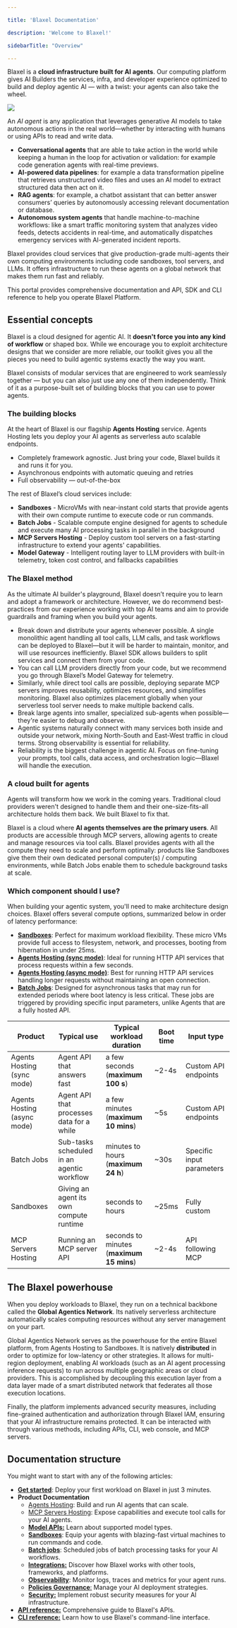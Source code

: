 ```yaml
---

title: 'Blaxel Documentation'

description: 'Welcome to Blaxel!'

sidebarTitle: "Overview"

---
```


Blaxel is a **cloud infrastructure built for AI agents**. Our computing platform gives AI Builders the services, infra, and developer experience optimized to build and deploy agentic AI — with a twist: your agents can also take the wheel.

<Frame>
<img src="/img/general/overview-2025-05.png" />
</Frame>

An *AI agent* is any application that leverages generative AI models to take autonomous actions in the real world—whether by interacting with humans or using APIs to read and write data. 

<Accordion title="Some examples of agents include…">

- **Conversational agents** that are able to take action in the world while keeping a human in the loop for activation or validation: for example code generation agents with real-time previews.
- **AI-powered data pipelines**: for example a data transformation pipeline that retrieves unstructured video files and uses an AI model to extract structured data then act on it.
- **RAG agents**: for example, a chatbot assistant that can better answer consumers’ queries by autonomously accessing relevant documentation or database.
- **Autonomous system agents** that handle machine-to-machine workflows: like a smart traffic monitoring system that analyzes video feeds, detects accidents in real-time, and automatically dispatches emergency services with AI-generated incident reports.

Blaxel provides cloud services that give production-grade multi-agents their own computing environments including code sandboxes, tool servers, and LLMs. It offers infrastructure to run these agents on a global network that makes them run fast and reliably.

</Accordion>

This portal provides comprehensive documentation and API, SDK and CLI reference to help you operate Blaxel Platform.

## Essential concepts

Blaxel is a cloud designed for agentic AI. It **doesn't force you into any kind of workflow** or shaped box. While we encourage you to exploit architecture designs that we consider are more reliable, our toolkit gives you all the pieces you need to build agentic systems exactly the way you want.

Blaxel consists of modular services that are engineered to work seamlessly together — but you can also just use any one of them independently. Think of it as a purpose-built set of building blocks that you can use to power agents.

### The building blocks

At the heart of Blaxel is our flagship **Agents Hosting** service. Agents Hosting lets you deploy your AI agents as serverless auto scalable endpoints. 

- Completely framework agnostic. Just bring your code, Blaxel builds it and runs it for you.
- Asynchronous endpoints with automatic queuing and retries
- Full observability — out-of-the-box

The rest of Blaxel’s cloud services include:

- **Sandboxes** - MicroVMs with near-instant cold starts that provide agents with their own compute runtime to execute code or run commands.
- **Batch Jobs** - Scalable compute engine designed for agents to schedule and execute many AI processing tasks in parallel in the background
- **MCP Servers Hosting** - Deploy custom tool servers on a fast-starting infrastructure to extend your agents' capabilities.
- **Model Gateway** - Intelligent routing layer to LLM providers with built-in telemetry, token cost control, and fallbacks capabilities

### The Blaxel method

As the ultimate AI builder's playground, Blaxel doesn’t require you to learn and adopt a framework or architecture. However, we do recommend best-practices from our experience working with top AI teams and aim to provide guardrails and framing when you build your agents.

- Break down and distribute your agents whenever possible. A single monolithic agent handling all tool calls, LLM calls, and task workflows can be deployed to Blaxel—but it will be harder to maintain, monitor, and will use resources inefficiently. Blaxel SDK allows builders to split services and connect them from your code.
- You can call LLM providers directly from your code, but we recommend you go through Blaxel’s Model Gateway for telemetry.
- Similarly, while direct tool calls are possible, deploying separate MCP servers improves reusability, optimizes resources, and simplifies monitoring. Blaxel also optimizes placement globally when your serverless tool server needs to make multiple backend calls.
- Break large agents into smaller, specialized sub-agents when possible—they're easier to debug and observe.
- Agentic systems naturally connect with many services both inside and outside your network, mixing North-South and East-West traffic in cloud terms. Strong observability is essential for reliability.
- Reliability is the biggest challenge in agentic AI. Focus on fine-tuning your prompts, tool calls, data access, and orchestration logic—Blaxel will handle the execution.

### A cloud built for agents

Agents will transform how we work in the coming years. Traditional cloud providers weren't designed to handle them and their one-size-fits-all architecture holds them back. We built Blaxel to fix that. 

Blaxel is a cloud where **AI agents themselves are the primary users**. All products are accessible through MCP servers, allowing agents to create and manage resources via tool calls. Blaxel provides agents with all the compute they need to scale and perform optimally: products like Sandboxes give them their own dedicated personal computer(s) / computing environments, while Batch Jobs enable them to schedule background tasks at scale.

### Which component should I use?

When building your agentic system, you'll need to make architecture design choices. Blaxel offers several compute options, summarized below in order of latency performance:

- [**Sandboxes**](Sandboxes/Overview): Perfect for maximum workload flexibility. These micro VMs provide full access to filesystem, network, and processes, booting from hibernation in under 25ms.
- [**Agents Hosting (sync mode)**](https://docs.blaxel.ai/Agents/Query-agents#default-synchronous-endpoint): Ideal for running HTTP API services that process requests within a few seconds.
- [**Agents Hosting (async mode)**](https://docs.blaxel.ai/Agents/Query-agents#async-endpoint): Best for running HTTP API services handling longer requests without maintaining an open connection.
- [**Batch Jobs**](Jobs/Overview): Designed for asynchronous tasks that may run for extended periods where boot latency is less critical. These jobs are triggered by providing specific input parameters, unlike Agents that are a fully hosted API.

| **Product** | **Typical use** | **Typical workload duration** | **Boot time** | **Input type** |
| --- | --- | --- | --- | --- |
| Agents Hosting (sync mode) | Agent API that answers fast | a few seconds (**maximum 100 s**) | ~2-4s | Custom API endpoints |
| Agents Hosting (async mode) | Agent API that processes data for a while | a few minutes (**maximum 10 mins**) | ~5s | Custom API endpoints |
| Batch Jobs | Sub-tasks scheduled in an agentic workflow | minutes to hours (**maximum 24 h**) | ~30s | Specific input parameters |
| Sandboxes | Giving an agent its own compute runtime | seconds to hours | ~25ms | Fully custom |
| MCP Servers Hosting | Running an MCP server API | seconds to minutes (**maximum 15 mins**) | ~2-4s | API following MCP  |

## The Blaxel powerhouse

When you deploy workloads to Blaxel, they run on a technical backbone called the **Global Agentics Network**. Its natively serverless architecture automatically scales computing resources without any server management on your part. 

Global Agentics Network serves as the powerhouse for the entire Blaxel platform, from Agents Hosting to Sandboxes. It is natively **distributed** in order to optimize for low-latency or other strategies. It allows for multi-region deployment, enabling AI workloads (such as an AI agent processing inference requests) to run across multiple geographic areas or cloud providers. This is accomplished by decoupling this execution layer from a data layer made of a smart distributed network that federates all those execution locations.

Finally, the platform implements advanced security measures, including fine-grained authentication and authorization through Blaxel IAM, ensuring that your AI infrastructure remains protected. It can be interacted with through various methods, including APIs, CLI, web console, and MCP servers.

## Documentation structure

You might want to start with any of the following articles:

- [**Get started**](Get-started): Deploy your first workload on Blaxel in just 3 minutes.
- **Product Documentation**
    - [Agents Hosting](Agents/Overview): Build and run AI agents that can scale.
    - [MCP Servers Hosting](Functions/Overview): Expose capabilities and execute tool calls for your AI agents.
    - [**Model APIs:**](Models/Overview) Learn about supported model types.
    - [**Sandboxes**](Sandboxes/Overview): Equip your agents with blazing-fast virtual machines to run commands and code.
    - [**Batch jobs**](Jobs/Overview): Scheduled jobs of batch processing tasks for your AI workflows.
    - [**Integrations:**](Integrations/HuggingFace) Discover how Blaxel works with other tools, frameworks, and platforms.
    - [**Observability**](Observability/Overview): Monitor logs, traces and metrics for your agent runs.
    - [**Policies Governance**](Model-Governance/Policies)[:](Model-Governance/Environments) Manage your AI deployment strategies.
    - [**Security:**](Security/Workspace-access-control) Implement robust security measures for your AI infrastructure.
- [**API reference:**](https://docs.blaxel.ai/api-reference/introduction) Comprehensive guide to Blaxel's APIs.
- [**CLI reference:**](https://docs.blaxel.ai/cli-reference/introduction) Learn how to use Blaxel's command-line interface.